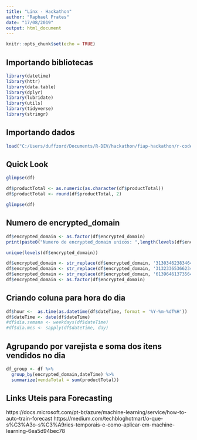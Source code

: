 ```yaml
---
title: "Linx - Hackathon"
author: "Raphael Prates"
date: "17/08/2019"
output: html_document
---
```


```r
knitr::opts_chunk$set(echo = TRUE)
```

## Importando bibliotecas

```r
library(datetime)
library(httr)
library(data.table)
library(dplyr)
library(lubridate)
library(utils)
library(tidyverse)
library(stringr)
```

## Importando dados

```r
load("C:/Users/duffzord/Documents/R-DEV/hackathon/fiap-hackathon/r-codes/dados_linx/linx_all_transactions.RData")
```

## Quick Look

```r
glimpse(df)
```

```r
df$productTotal <- as.numeric(as.character(df$productTotal))
df$productTotal <- round(df$productTotal, 2)
```

```r
glimpse(df)
```

## Numero de encrypted_domain
```r
df$encrypted_domain <- as.factor(df$encrypted_domain)
print(paste0("Numero de encrypted_domain unicos: ",length(levels(df$encrypted_domain))))
```

```r
unique(levels(df$encrypted_domain))
```

```r
df$encrypted_domain <- str_replace(df$encrypted_domain, '3130346238346439613630366662323861653139623466366639363939393662', 'A')
df$encrypted_domain <- str_replace(df$encrypted_domain, '3132336536623434373931646265346333343863663330323262353339366331', 'B')
df$encrypted_domain <- str_replace(df$encrypted_domain, '6139646137356433363237396637323937336161383832316332663038646335', 'C')
df$encrypted_domain <- as.factor(df$encrypted_domain)
```

## Criando coluna para hora do dia
```r
df$hour <-  as.time(as.datetime(df$dateTime, format = '%Y-%m-%dT%H'))
df$dateTime <- date(df$dateTime)
#df$dia.semana <- weekdays(df$dateTime)
#df$dia.mes <- sapply(df$dateTime, day)
```

## Agrupando por varejista e soma dos itens vendidos no dia
```r
df_group <- df %>% 
  group_by(encrypted_domain,dateTime) %>% 
  summarize(vendaTotal = sum(productTotal))
```

## Links Uteis para Forecasting
https://docs.microsoft.com/pt-br/azure/machine-learning/service/how-to-auto-train-forecast
https://medium.com/techbloghotmart/o-que-s%C3%A3o-s%C3%A9ries-temporais-e-como-aplicar-em-machine-learning-6ea5d94bec78